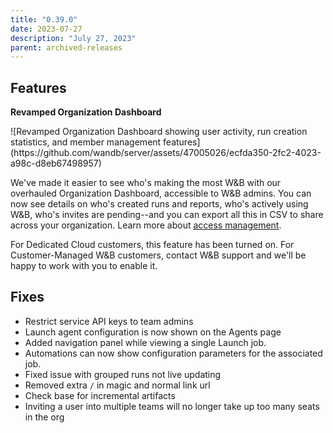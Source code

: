 ```yaml
---
title: "0.39.0"
date: 2023-07-27
description: "July 27, 2023"
parent: archived-releases
---
```



<Danger>
<Text/>
</Danger>

## Features

**Revamped Organization Dashboard**

<Frame>
![Revamped Organization Dashboard showing user activity, run creation statistics, and member management features](https://github.com/wandb/server/assets/47005026/ecfda350-2fc2-4023-a98c-d8eb67498957)
</Frame>

We've made it easier to see who's making the most W&B with our overhauled Organization Dashboard, accessible to W&B admins.  You can now see details on who's created runs and reports,  who's actively using W&B, who's invites are pending--and you can export all this in CSV to share across your organization.  Learn more about [access management](https://docs.wandb.ai/platform/hosting/iam/access-management-intro/).

For Dedicated Cloud customers, this feature has been turned on.  For Customer-Managed W&B customers, contact W&B support and we'll be happy to work with you to enable it. 

## Fixes

- Restrict service API keys to team admins
- Launch agent configuration is now shown on the Agents page
- Added navigation panel while viewing a single Launch job.
- Automations can now show configuration parameters for the associated job.
- Fixed issue with grouped runs not live updating
- Removed extra `/` in magic and normal link url
- Check base for incremental artifacts
- Inviting a user into multiple teams will no longer take up too many seats in the org



